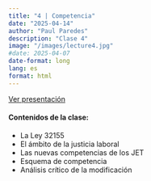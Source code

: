 ```yaml
---
title: "4 | Competencia"
date: "2025-04-14"
author: "Paul Paredes"
description: "Clase 4"
image: "/images/lecture4.jpg"
#date: 2025-04-07
date-format: long
lang: es
format: html
---
```


<div class="text-center">
  <p></p>
  
  <a href="../xaringan/2025-04-COMPETENCIA.html" class="btn btn-primary btn-lg">
    <i class="fa-solid fa-presentation"></i> Ver presentación
  </a>
</div>

<div class="mt-4">
  <h4>Contenidos de la clase:</h4>
  <ul>
    <li>La Ley 32155</li>
    <li>El ámbito de la justicia laboral</li>
    <li>Las nuevas competencias de los JET</li>
    <li>Esquema de competencia</li>
    <li>Análisis crítico de la modificación</li>
  </ul>
</div> 